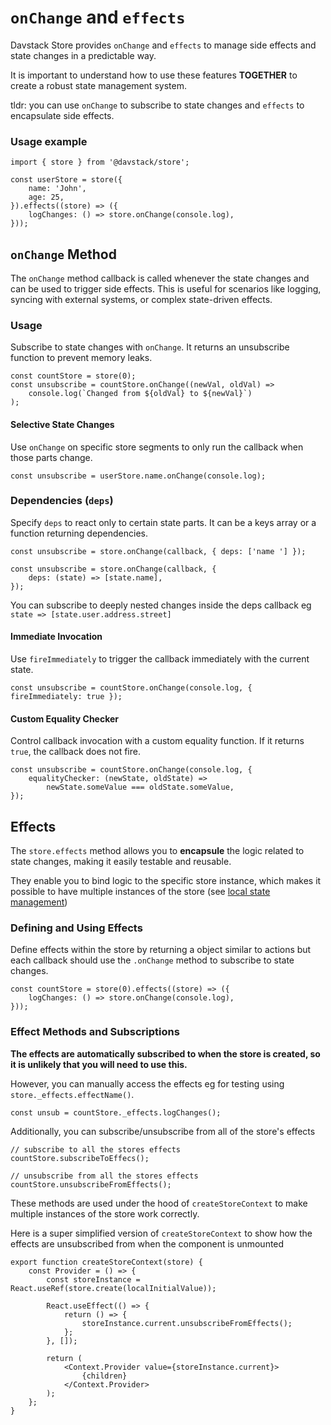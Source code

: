 # `onChange` and `effects`

Davstack Store provides `onChange` and `effects` to manage side effects and state changes in a predictable way.

It is important to understand how to use these features **TOGETHER** to create a robust state management system.

tldr: you can use `onChange` to subscribe to state changes and `effects` to encapsulate side effects.

### Usage example

```tsx
import { store } from '@davstack/store';

const userStore = store({
	name: 'John',
	age: 25,
}).effects((store) => ({
	logChanges: () => store.onChange(console.log),
}));
```

## `onChange` Method

The `onChange` method callback is called whenever the state changes and can be used to trigger side effects.
This is useful for scenarios like logging, syncing with external systems, or complex state-driven effects.

### Usage

Subscribe to state changes with `onChange`. It returns an unsubscribe function to prevent memory leaks.

```tsx
const countStore = store(0);
const unsubscribe = countStore.onChange((newVal, oldVal) =>
	console.log(`Changed from ${oldVal} to ${newVal}`)
);
```

#### Selective State Changes

Use `onChange` on specific store segments to only run the callback when those parts change.

```tsx
const unsubscribe = userStore.name.onChange(console.log);
```

### Dependencies (`deps`)

Specify `deps` to react only to certain state parts. It can be a keys array or a function returning dependencies.

```tsx
const unsubscribe = store.onChange(callback, { deps: ['name '] });
```

```tsx
const unsubscribe = store.onChange(callback, {
	deps: (state) => [state.name],
});
```

You can subscribe to deeply nested changes inside the deps callback eg `state => [state.user.address.street]`

#### Immediate Invocation

Use `fireImmediately` to trigger the callback immediately with the current state.

```tsx
const unsubscribe = countStore.onChange(console.log, { fireImmediately: true });
```

#### Custom Equality Checker

Control callback invocation with a custom equality function. If it returns `true`, the callback does not fire.

```tsx
const unsubscribe = countStore.onChange(console.log, {
	equalityChecker: (newState, oldState) =>
		newState.someValue === oldState.someValue,
});
```

## Effects

The `store.effects` method allows you to **encapsule** the logic related to state changes, making it easily testable and reusable.

They enable you to bind logic to the specific store instance, which makes it possible to have multiple instances of the store (see [local state management](/store/local-state-management))

### Defining and Using Effects

Define effects within the store by returning a object similar to actions but each callback should use the `.onChange` method to subscribe to state changes.

```tsx
const countStore = store(0).effects((store) => ({
	logChanges: () => store.onChange(console.log),
}));
```

### Effect Methods and Subscriptions

**The effects are automatically subscribed to when the store is created, so it is unlikely that you will need to use this.**

However, you can manually access the effects eg for testing using `store._effects.effectName()`.

```tsx
const unsub = countStore._effects.logChanges();
```

Additionally, you can subscribe/unsubscribe from all of the store's effects

```tsx
// subscribe to all the stores effects
countStore.subscribeToEffecs();

// unsubscribe from all the stores effects
countStore.unsubscribeFromEffects();
```

These methods are used under the hood of `createStoreContext` to make multiple instances of the store work correctly.

Here is a super simplified version of `createStoreContext` to show how the effects are unsubscribed from when the component is unmounted

```tsx
export function createStoreContext(store) {
	const Provider = () => {
		const storeInstance = React.useRef(store.create(localInitialValue));

		React.useEffect(() => {
			return () => {
				storeInstance.current.unsubscribeFromEffects();
			};
		}, []);

		return (
			<Context.Provider value={storeInstance.current}>
				{children}
			</Context.Provider>
		);
	};
}
```


